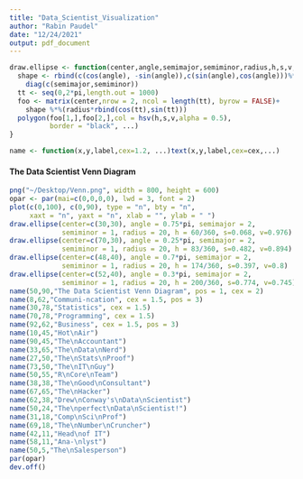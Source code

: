 ```yaml
---
title: "Data_Scientist_Visualization"
author: "Rabin Paudel"
date: "12/24/2021"
output: pdf_document
---
```



```r
draw.ellipse <- function(center,angle,semimajor,semiminor,radius,h,s,v,...){
  shape <- rbind(c(cos(angle), -sin(angle)),c(sin(angle),cos(angle)))%*%
    diag(c(semimajor,semiminor))
  tt <- seq(0,2*pi,length.out = 1000)
  foo <- matrix(center,nrow = 2, ncol = length(tt), byrow = FALSE)+
    shape %*%(radius*rbind(cos(tt),sin(tt)))
  polygon(foo[1,],foo[2,],col = hsv(h,s,v,alpha = 0.5),
          border = "black", ...)
}
```

```r
name <- function(x,y,label,cex=1.2, ...)text(x,y,label,cex=cex,...)
```

#### The Data Scientist Venn Diagram
```r
png("~/Desktop/Venn.png", width = 800, height = 600)
opar <- par(mai=c(0,0,0,0), lwd = 3, font = 2)
plot(c(0,100), c(0,90), type = "n", bty = "n",
     xaxt = "n", yaxt = "n", xlab = "", ylab = " ")
draw.ellipse(center=c(30,30), angle = 0.75*pi, semimajor = 2,
             semiminor = 1, radius = 20, h = 60/360, s=0.068, v=0.976)
draw.ellipse(center=c(70,30), angle = 0.25*pi, semimajor = 2,
             semiminor = 1, radius = 20, h = 83/360, s=0.482, v=0.894)
draw.ellipse(center=c(48,40), angle = 0.7*pi, semimajor = 2,
             semiminor = 1, radius = 20, h = 174/360, s=0.397, v=0.8)
draw.ellipse(center=c(52,40), angle = 0.3*pi, semimajor = 2,
             semiminor = 1, radius = 20, h = 200/360, s=0.774, v=0.745)
name(50,90,"The Data Scientist Venn Diagram", pos = 1, cex = 2)
name(8,62,"Communi-ncation", cex = 1.5, pos = 3)
name(30,78,"Statistics", cex = 1.5)
name(70,78,"Programming", cex = 1.5)
name(92,62,"Business", cex = 1.5, pos = 3)
name(10,45,"Hot\nAir")
name(90,45,"The\nAccountant")
name(33,65,"The\nData\nNerd")
name(27,50,"The\nStats\nProof")
name(73,50,"The\nIT\nGuy")
name(50,55,"R\nCore\nTeam")
name(38,38,"The\nGood\nConsultant")
name(67,65,"The\nHacker")
name(62,38,"Drew\nConway's\nData\nScientist")
name(50,24,"The\nperfect\nData\nScientist!")
name(31,18,"Comp\nSci\nProf")
name(69,18,"The\nNumber\nCruncher")
name(42,11,"Head\nof IT")
name(58,11,"Ana-\nlyst")
name(50,5,"The\nSalesperson")
par(opar)
dev.off()
```